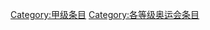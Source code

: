 {{catmore1|[[WikiProject:奥运会|WikiProject:奥运会]]}}
{{Articles by Quality|topic=奥运会|project=奥运会|format=TOC}}
{{empty category}}

[[Category:甲级条目|Category:甲级条目]]
[[Category:各等级奥运会条目|Category:各等级奥运会条目]]